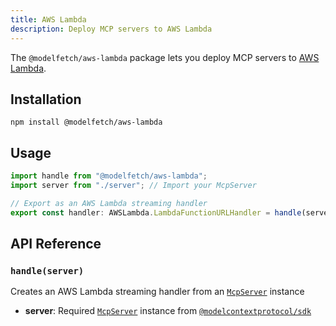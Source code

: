 ```yaml
---
title: AWS Lambda
description: Deploy MCP servers to AWS Lambda
---
```


The `@modelfetch/aws-lambda` package lets you deploy MCP servers to [AWS Lambda](https://aws.amazon.com/lambda).

## Installation

```npm title="Terminal"
npm install @modelfetch/aws-lambda
```

## Usage

```typescript title="src/index.ts"
import handle from "@modelfetch/aws-lambda";
import server from "./server"; // Import your McpServer

// Export as an AWS Lambda streaming handler
export const handler: AWSLambda.LambdaFunctionURLHandler = handle(server);
```

## API Reference

### `handle(server)`

Creates an AWS Lambda streaming handler from an [`McpServer`](https://github.com/modelcontextprotocol/typescript-sdk?tab=readme-ov-file#server) instance

- **server**: Required [`McpServer`](https://github.com/modelcontextprotocol/typescript-sdk?tab=readme-ov-file#server) instance from [`@modelcontextprotocol/sdk`](https://github.com/modelcontextprotocol/typescript-sdk)
